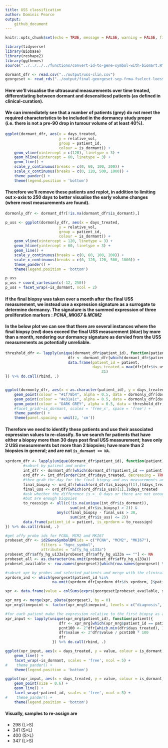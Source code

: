 ```yaml
---
title: USS classification
author: Dominic Pearce
output:
    github_document
---
```


```r
knitr::opts_chunk$set(echo = TRUE, message = FALSE, warning = FALSE, fig.align = 'center', fig.width = 9)
```

```r
library(tidyverse)
library(Biobase)
library(reshape2)
library(ggthemes)
source("../../../../functions/convert-id-to-gene-symbol-with-biomart.R")
```

```r
dormant_dfr <- read.csv("../output/uss-clin.csv")
georgeset <- read_rds("../output/final-georgeset-sep-frma-fselect-loess-clin-cb.Rds")
```

#### Here we'll visualise the ultrasound measurements over time treated, differentiating between dormant and desensitiesd patients (as defined in **clinical-curation**).

#### We can immediately see that a number of patients (grey) do not meet the required characteristics to be included in the dormancy study proper (i.e. there is not a pre-90 drop in tumour volume of at least 40%). 

```r
ggplot(dormant_dfr, aes(x = days_treated, 
                        y = relative_vol, 
                        group = patient_id, 
                        colour = is_dormant)) + 
    geom_vline(xintercept = c(120), linetype = 3) + 
    geom_hline(yintercept = 60, linetype = 3) + 
    geom_line() + 
    scale_y_continuous(breaks = c(0, 60, 100, 200)) +
    scale_x_continuous(breaks = c(0, 120, 500, 1000)) +
    theme_pander() +
    theme(legend.position = 'bottom')
```

#### Therefore we'll remove these patients and replot, in addition to limiting out x-axis to 250 days to better visualise the early volume changes (where most measurements are found).

```r
dormonly_dfr <- dormant_dfr[!is.na(dormant_dfr$is_dormant),]

p_uss <- ggplot(dormonly_dfr, aes(x = days_treated, 
                        y = relative_vol, 
                        group = patient_id, 
                        colour = is_dormant)) + 
    geom_vline(xintercept = 120, linetype = 3) + 
    geom_hline(yintercept = 60, linetype = 3) + 
    geom_line() + 
    scale_y_continuous(breaks = c(0, 60, 100, 200)) +
    scale_x_continuous(breaks = c(0, 120, 120, 500, 1000)) +
    theme_pander() +
    theme(legend.position = 'bottom')

p_uss
p_uss + coord_cartesian(c(-12, 250))
p_uss + facet_wrap(~is_dormant, ncol = 2)
```

#### If the final biopsy was taken over a month after the final USS measurement, we instead use a expression signature as a surrogate to determine dormancy. The signature is the summed expression of three proliferation markers : *PCNA*, *MKI67* & *MCM2* 

#### In the below plot we can see that there are several instances where the final biopsy (*__red__*) does exceed the final USS measurement (*__blue__*) by more than a month, rendering our dormancy signature as dervied from the USS measurements as potentially unreliable.

```r
threshold_dfr <- lapply(unique(dormant_dfr$patient_id), function(patient){
                            dfr <- dormant_dfr[which(dormant_dfr$patient_id == patient),]
                            data.frame(patient_id = patient, 
                                       days_treated = max(dfr[dfr$is_uss,]$days_treated) + 
                                           31)
}) %>% do.call(rbind, .)


ggplot(dormonly_dfr, aes(x = as.character(patient_id), y = days_treated)) +
    geom_point(colour = "#1f78b4", alpha = 0.5, data = dormonly_dfr[dormonly_dfr$is_uss,]) + #blue
    geom_point(colour = "#e31a1c", alpha = 0.5, data = dormonly_dfr[dormonly_dfr$is_biopsy,]) + #red
    geom_point(colour = "DARK GREY", alpha = 0.5, data = threshold_dfr, pch = "-", size = 5) + 
    #facet_grid(~is_dormant, scales = 'free_x', space = 'free') +
    theme_pander() + 
    theme(panel.spacing = unit(2, 'cm'))
```

#### Therefore we need to identify these patients and use their associated expression values to re-classify. So we search for patients that have either a biopsy more than 30 days post final USS measurement; have only 2 USS measurements but more than 2 biopsies; have more than 2 biopsies in general; and are not `is_dormant == NA`.

```r
xprdorm_dfr <- lapply(unique(dormant_dfr$patient_id), function(patient){
        #subset by patient and order 
        int_dfr <- dormant_dfr[which(dormant_dfr$patient_id == patient),]
        ord_dfr <- int_dfr[order(int_dfr$days_treated, decreasing = TRUE),]
        #then grab the day for the final biopsy and uss measurements and calculate the difference
        final_biopsy <- ord_dfr[which(ord_dfr$is_biopsy)[1],]$days_treated
        final_uss <- ord_dfr[which(ord_dfr$is_uss)[1],]$days_treated
        #ask whether the difference is >__0 days or there are not enought uss measurements
        #but are enough biopsies
        to_reassign <- all(c(!is.na(unique(int_dfr$is_dormant)),
                             sum(int_dfr$is_biopsy) > 2)) &
                       any(c(final_biopsy - final_uss > 30, 
                             sum(int_dfr$is_uss) <= 2))
        data.frame(patient_id = patient, is_xprdorm = to_reassign)
}) %>% do.call(rbind, .)

#get affy probe ids for PCNA, MCM2 and MKI67
probeset_dfr <- id2GeneSymbolBM(ids = c("PCNA", "MCM2", "MKI67"), 
                filters = "hgnc_symbol",
                attributes = "affy_hg_u133a")
probeset_dfr$affy_hg_u133a[probeset_dfr$affy_hg_u133a == ""] <- NA
probeset_all <- as.character(na.omit(probeset_dfr$affy_hg_u133a))
probeset_available <- row.names(georgeset)[which(row.names(georgeset) %in% probeset_all)]

#subset xpr by probes and selected patients and merge with the clinical data
xprdorm_ind <- which(georgeset$patient_id %in% 
                     na.omit(xprdorm_dfr[xprdorm_dfr$is_xprdorm, ]$patient_id))

xpr <- data.frame(value = colSums(exprs(georgeset[probeset_available, xprdorm_ind])))

xpr_mrg <- merge(xpr, pData(georgeset), by = 0)
xpr_mrg$timepoint <- factor(xpr_mrg$timepoint, levels = c("diagnosis", "on-treatment", "long-term"))

#for each patient make the expression relative to the first biopsy as a percentage
xpr_input <- lapply(unique(xpr_mrg$patient_id), function(patient){
                        dfr <- xpr_mrg[which(xpr_mrg$patient_id == patient),]
                        pcnt100 <- 2^dfr[which.min(dfr$days_treated), ]$value
                        dfr$value <- 2^dfr$value / pcnt100 * 100
                        dfr
                     }) %>% do.call(rbind, .)
```


```r
ggplot(xpr_input, aes(x = days_treated, y = value, colour = is_dormant, group = patient_id)) + 
    geom_line() +
    facet_wrap(~is_dormant, scales = 'free', ncol = 5) + 
#    theme_pander() + 
    theme(legend.position = 'bottom')

ggplot(xpr_input, aes(x = days_treated, y = value, colour = is_dormant, group = patient_id)) + 
    geom_point(size = 0.6) + 
    geom_line() +
    facet_wrap(~patient_id, scales = 'free', ncol = 5) + 
#    theme_pander() + 
    theme(legend.position = 'bottom')
```

#### Visually, samples to re-assign are
- 298 (L>S)
- 341 (S>L)
- 400 (S>L)
- 347 (L>S)

